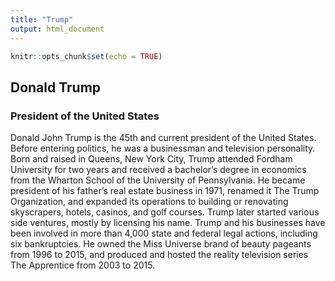 ```yaml
---
title: "Trump"
output: html_document
---
```


```r
knitr::opts_chunk$set(echo = TRUE)
```

## Donald Trump
### President of the United States

Donald John Trump is the 45th and current president of the United States. Before entering politics, he was a businessman and television personality. Born and raised in Queens, New York City, Trump attended Fordham University for two years and received a bachelor's degree in economics from the Wharton School of the University of Pennsylvania. He became president of his father's real estate business in 1971, renamed it The Trump Organization, and expanded its operations to building or renovating skyscrapers, hotels, casinos, and golf courses. Trump later started various side ventures, mostly by licensing his name. Trump and his businesses have been involved in more than 4,000 state and federal legal actions, including six bankruptcies. He owned the Miss Universe brand of beauty pageants from 1996 to 2015, and produced and hosted the reality television series The Apprentice from 2003 to 2015.

